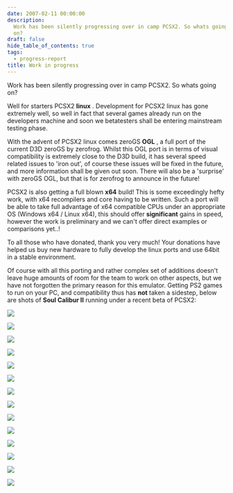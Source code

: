 ```yaml
---
date: 2007-02-11 00:00:00
description:
  Work has been silently progressing over in camp PCSX2. So whats going
  on?
draft: false
hide_table_of_contents: true
tags:
  - progress-report
title: Work in progress
---
```


Work has been silently progressing over in camp PCSX2. So whats going
on?

<!-- truncate -->

Well for starters PCSX2 **linux** . Development for PCSX2 linux has gone
extremely well, so well in fact that several games already run on the
developers machine and soon we betatesters shall be entering mainstream
testing phase.

With the advent of PCSX2 linux comes zeroGS **OGL** , a full port of the
current D3D zeroGS by zerofrog. Whilst this OGL port is in terms of
visual compatibility is extremely close to the D3D build, it has several
speed related issues to 'iron out', of course these issues will be fixed
in the future, and more information shall be given out soon. There will
also be a 'surprise' with zeroGS OGL, but that is for zerofrog to
announce in the future!

PCSX2 is also getting a full blown **x64** build! This is some
exceedingly hefty work, with x64 recompilers and core having to be
written. Such a port will be able to take full advantage of x64
compatible CPUs under an appropriate OS (Windows x64 / Linux x64), this
should offer **significant** gains in speed, however the work is
preliminary and we can't offer direct examples or comparisons yet..!

To all those who have donated, thank you very much! Your donations have
helped us buy new hardware to fully develop the linux ports and use
64bit in a stable environment.

Of course with all this porting and rather complex set of additions
doesn't leave huge amounts of room for the team to work on other
aspects, but we have not forgotten the primary reason for this emulator. Getting PS2 games to run on your PC, and compatibility thus has
**not** taken a sidestep, below are shots of **Soul Calibur II** running under a recent beta of PCSX2:

![](img/scII_01.jpg)

![](img/scII_02.webp)

![](img/scII_03.jpg)

![](img/scII_04.jpg)

![](img/scII_05.jpg)

![](img/scII_06.jpg)

![](img/scII_07.webp)

![](img/scII_08.webp)

![](img/scII_09.webp)

![](img/scII_10.webp)

![](img/scII_11.webp)

![](img/scII_12.webp)

![](img/scII_13.webp)

![](img/scII_14.webp)
